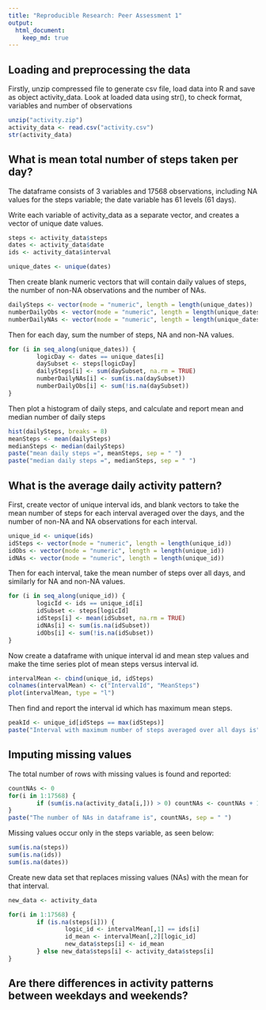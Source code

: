 ```yaml
---
title: "Reproducible Research: Peer Assessment 1"
output: 
  html_document:
    keep_md: true
---
```



## Loading and preprocessing the data
Firstly, unzip compressed file to generate csv file, load data into R and save as object activity_data. Look at loaded data using str(), to check format, variables and number of observations
```r
unzip("activity.zip")
activity_data <- read.csv("activity.csv")
str(activity_data)
```

## What is mean total number of steps taken per day?
The dataframe consists of 3 variables and 17568 observations, including NA values for the steps variable; the date variable has 61 levels (61 days).

Write each variable of activity_data as a separate vector, and creates a vector of unique date values.
```r

steps <- activity_data$steps
dates <- activity_data$date
ids <- activity_data$interval

unique_dates <- unique(dates)
```


Then create blank numeric vectors that will contain daily values of steps, the number of non-NA observations and the number of NAs.

```r
dailySteps <- vector(mode = "numeric", length = length(unique_dates))
numberDailyObs <- vector(mode = "numeric", length = length(unique_dates))
numberDailyNAs <- vector(mode = "numeric", length = length(unique_dates))
```

Then for each day, sum the number of steps, NA and non-NA values.
```r
for (i in seq_along(unique_dates)) {
        logicDay <- dates == unique_dates[i]
        daySubset <- steps[logicDay]
        dailySteps[i] <- sum(daySubset, na.rm = TRUE)
        numberDailyNAs[i] <- sum(is.na(daySubset))
        numberDailyObs[i] <- sum(!is.na(daySubset))
}
```
Then plot a histogram of daily steps, and calculate and report mean and median number of daily steps

```r
hist(dailySteps, breaks = 8)
meanSteps <- mean(dailySteps)
medianSteps <- median(dailySteps)
paste("mean daily steps =", meanSteps, sep = " ")
paste("median daily steps =", medianSteps, sep = " ")
```

## What is the average daily activity pattern?

First, create vector of unique interval ids, and blank vectors to take the mean number of steps for each interval averaged over the days, and the number of non-NA and NA observations for each interval.

```r
unique_id <- unique(ids)
idSteps <- vector(mode = "numeric", length = length(unique_id))
idObs <- vector(mode = "numeric", length = length(unique_id))
idNAs <- vector(mode = "numeric", length = length(unique_id))
```

Then for each interval, take the mean number of steps over all days, and similarly for NA and non-NA values.
```r
for (i in seq_along(unique_id)) {
        logicId <- ids == unique_id[i]
        idSubset <- steps[logicId]
        idSteps[i] <- mean(idSubset, na.rm = TRUE)
        idNAs[i] <- sum(is.na(idSubset))
        idObs[i] <- sum(!is.na(idSubset))
}
```
Now create a dataframe with unique interval id and mean step values and make the time series plot of mean steps versus interval id.

```r
intervalMean <- cbind(unique_id, idSteps)
colnames(intervalMean) <- c("IntervalId", "MeanSteps")
plot(intervalMean, type = "l")

```

Then find and report the interval id which has maximum mean steps.
```r
peakId <- unique_id[idSteps == max(idSteps)]
paste("Interval with maximum number of steps averaged over all days is", peakId, sep = " ")
```

## Imputing missing values
The total number of rows with missing values is found and reported:
```r
countNAs <- 0
for(i in 1:17568) {
        if (sum(is.na(activity_data[i,])) > 0) countNAs <- countNAs + 1
}
paste("The number of NAs in dataframe is", countNAs, sep = " ")
```
Missing values occur only in the steps variable, as seen below:

```r
sum(is.na(steps))
sum(is.na(ids))
sum(is.na(dates))
```

Create new data set that replaces missing values (NAs) with the mean for that interval.
```r
new_data <- activity_data

for(i in 1:17568) {
        if (is.na(steps[i])) {
                logic_id <- intervalMean[,1] == ids[i]
                id_mean <- intervalMean[,2][logic_id]
                new_data$steps[i] <- id_mean
        } else new_data$steps[i] <- activity_data$steps[i]
}

```

## Are there differences in activity patterns between weekdays and weekends?
